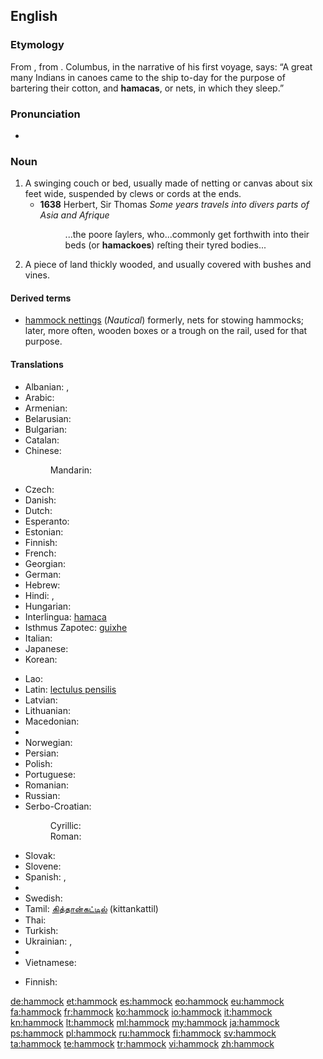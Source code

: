 {{wikipedia}}
==English==

===Etymology===
From {{etyl|es}} {{term|hamaca|lang=es}}, from {{etyl|tnq}}.  Columbus, in the narrative of his first voyage, says: “A great many Indians in canoes came to the ship to-day for the purpose of bartering their cotton, and '''hamacas''', or nets, in which they sleep.”

===Pronunciation===
* {{IPA|/ˈhæmək/}}

===Noun===
{{en-noun}}

# A swinging couch or bed, usually made of netting or canvas about six feet wide, suspended by clews or cords at the ends.
#* '''1638''' Herbert, Sir Thomas ''Some years travels into divers parts of Asia and Afrique''
#*: ...the poore ſaylers, who...commonly get forthwith into their beds (or '''hamackoes''') reſting their tyred bodies...
# {{US|archaic}} A piece of land thickly wooded, and usually covered with bushes and vines.

====Derived terms====
* [[hammock nettings]] (''Nautical'') formerly, nets for stowing hammocks; later, more often, wooden boxes or a trough on the rail, used for that purpose.

====Translations====
{{trans-top|swinging couch or bed}}
* Albanian: {{t|sq|shtrat i varur}}, {{t|sq|hamak}}
* Arabic: {{t|ar|أرجوحة شبكية|f|tr=ʾurjūḥa šabakíyya|sc=Arab}}
* Armenian: {{t|hy|ճոճ|tr=čoč|sc=Armn}}
* Belarusian: {{t|be|гамак|m|tr=hamák|sc=Cyrl}}
* Bulgarian: {{t|bg|хамак|m|tr=hamák|sc=Cyrl}}
* Catalan: {{t-|ca|hamaca|f}}
* Chinese:
*: Mandarin: {{t|zh|吊床|tr=diàochuáng|sc=Hani}}
* Czech: {{t-|cs|houpací síť|f}}
* Danish: {{t|da|hængekøje}}
* Dutch: {{t+|nl|hangmat|f}}
* Esperanto: {{t-|eo|hamako|xs=Esperanto}}
* Estonian: {{t-|et|võrkkiik}}
* Finnish: {{t-|fi|riippumatto}}
* French: {{t+|fr|hamac|m}}
* Georgian: {{t-|ka|ჰამაკი|tr=hamaki|sc=Geor|xs=Georgian}}
* German: {{t+|de|Hängematte|f}}
* Hebrew: {{t|he|ערסל|tr=arsal|sc=Hebr}}
* Hindi: {{t|hi|झूला|m|tr=jhūlā|sc=Deva}}, {{t|hi|जालीदार झूला|tr=jālīdār jhūlā|sc=Deva}}
* Hungarian: {{t+|hu|függőágy}}
* Interlingua: [[hamaca]]
* Isthmus Zapotec: [[guixhe]]
* Italian: {{t+|it|amaca|f}}
* Japanese: {{t|ja|ハンモック|tr=hanmokku|sc=Jpan}}
* Korean: {{t|ko|해먹|tr=haemeok|sc=Kore}}
{{trans-mid}}
* Lao: {{t-|lo|ເປ|tr=pee|sc=Laoo|xs=Lao}}
* Latin: [[lectulus pensilis]]
* Latvian: {{t-|lv|šūpuļtīkls|m|xs=Latvian}}
* Lithuanian: {{t|lt|hamakas|m|xs=Lithuanian}}
* Macedonian: {{t|mk|лежалка|f|tr=léžalka}}
* {{trreq|mt}}
* Norwegian: {{t-|no|hengekøye|f}}
* Persian: {{t|fa|بانوج|tr=bânuj|sc=fa-Arab}}
* Polish: {{t+|pl|hamak|m}}
* Portuguese: {{t+|pt|rede|f}}
* Romanian: {{t-|ro|hamac|n}}
* Russian: {{t+|ru|гамак|m|tr=gamák}}
* Serbo-Croatian:
*: Cyrillic: {{t|sh|висаљка|f}}
*: Roman: {{t|sh|visaljka|f}}
* Slovak: {{t-|sk|hojdacia sieť|f}}
* Slovene: {{t+|sl|viseča mreža|f}}
* Spanish: {{t|es|hamaca|f}}, {{t|es|hamaca paraguaya|f}} {{qualifier|Argentina, Uruguay}}
* {{trreq|sw}}
* Swedish: {{t+|sv|hängmatta|c}}
* Tamil: [[கித்தான்கட்டில்]] (kittankattil)
* Thai: {{t|th|เปลญวน|tr=bplay yuan|sc=Thai}}
* Turkish: {{t+|tr|hamak}}
* Ukrainian: {{t-|uk|гамак|m|tr=hamák|xs=Ukrainian}}, {{t|uk|підвісне ліжко|tr=pidvísne lížko|xs=Ukrainian}}
* {{trreq|ur}}
* Vietnamese: {{t-|vi|cái võng|xs=Vietnamese}}
{{trans-bottom}}

{{trans-top|piece of land}}
* Finnish: {{t|fi|pusikko}}
{{trans-mid}}
{{trans-bottom}}

[[de:hammock]]
[[et:hammock]]
[[es:hammock]]
[[eo:hammock]]
[[eu:hammock]]
[[fa:hammock]]
[[fr:hammock]]
[[ko:hammock]]
[[io:hammock]]
[[it:hammock]]
[[kn:hammock]]
[[lt:hammock]]
[[ml:hammock]]
[[my:hammock]]
[[ja:hammock]]
[[ps:hammock]]
[[pl:hammock]]
[[ru:hammock]]
[[fi:hammock]]
[[sv:hammock]]
[[ta:hammock]]
[[te:hammock]]
[[tr:hammock]]
[[vi:hammock]]
[[zh:hammock]]